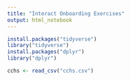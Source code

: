 ```yaml
---
title: "Interact Onboarding Exercises"
output: html_notebook
---
```


```r
install.packages("tidyverse")
library("tidyverse")
install.packages("dplyr")
library("dplyr")
```

```r
cchs <- read_csv("cchs.csv")
```

